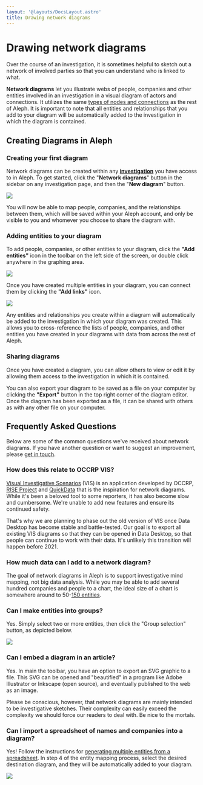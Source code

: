 ```yaml
---
layout: '@layouts/DocsLayout.astro'
title: Drawing network diagrams
---
```


# Drawing network diagrams

<p class="lead">
  Over the course of an investigation, it is sometimes helpful to sketch out a
  network of involved parties so that you can understand who is linked to what.
</p>

**Network diagrams** let you illustrate webs of people, companies and other entities involved in an investigation in a visual diagram of actors and connections. It utilizes the same [types of nodes and connections](/developers/followthemoney/) as the rest of Aleph. It is important to note that all entities and relationships that you add to your diagram will be automatically added to the investigation in which the diagram is contained.

## Creating Diagrams in Aleph

### Creating your first diagram

Network diagrams can be created within any [**investigation**](/guide/building-out-your-investigation/creating-an-investigation) you have access to in Aleph. To get started, click the "**Network diagrams**" button in the sidebar on any investigation page, and then the "**New diagram**" button.

![](</assets/Screen Shot 2021-02-11 at 13.10.19.png>)

You will now be able to map people, companies, and the relationships between them, which will be saved within your Aleph account, and only be visible to you and whomever you choose to share the diagram with.

### Adding entities to your diagram

To add people, companies, or other entities to your diagram, click the **"Add entities"** icon in the toolbar on the left side of the screen, or double click anywhere in the graphing area.

![](</assets/Screen Shot 2020-03-16 at 14.55.13.png>)

Once you have created multiple entities in your diagram, you can connect them by clicking the **"Add links"** icon.

![](</assets/Screen Shot 2020-03-16 at 14.58.28.png>)

Any entities and relationships you create within a diagram will automatically be added to the investigation in which your diagram was created. This allows you to cross-reference the lists of people, companies, and other entities you have created in your diagrams with data from across the rest of Aleph.

### Sharing diagrams

Once you have created a diagram, you can allow others to view or edit it by allowing them access to the investigation in which it is contained.

You can also export your diagram to be saved as a file on your computer by clicking the **"Export"** button in the top right corner of the diagram editor. Once the diagram has been exported as a file, it can be shared with others as with any other file on your computer.

## Frequently Asked Questions

Below are some of the common questions we've received about network diagrams. If you have another question or want to suggest an improvement, please [get in touch](/get-in-touch).

### How does this relate to OCCRP VIS?

[Visual Investigative Scenarios](https://vis.occrp.org/) (VIS) is an application developed by OCCRP, [RISE Project](https://www.riseproject.ro/) and [QuickData](http://www.quickdata.ro/) that is the inspiration for network diagrams. While it's been a beloved tool to some reporters, it has also become slow and cumbersome. We're unable to add new features and ensure its continued safety.

That's why we are planning to phase out the old version of VIS once Data Desktop has become stable and battle-tested. Our goal is to export all existing VIS diagrams so that they can be opened in Data Desktop, so that people can continue to work with their data. It's unlikely this transition will happen before 2021.

### How much data can I add to a network diagram?

The goal of network diagrams in Aleph is to support investigative mind mapping, not big data analysis. While you may be able to add several hundred companies and people to a chart, the ideal size of a chart is somewhere around to 50-[150 entities](https://en.wikipedia.org/wiki/Dunbar's_number).

### Can I make entities into groups?

Yes. Simply select two or more entities, then click the "Group selection" button, as depicted below.

![](</assets/Screen Shot 2020-03-17 at 09.33.12.png>)

### Can I embed a diagram in an article?

Yes. In main the toolbar, you have an option to export an SVG graphic to a file. This SVG can be opened and "beautified" in a program like Adobe Illustrator or Inkscape (open source), and eventually published to the web as an image.

Please be conscious, however, that network diagrams are mainly intended to be investigative sketches. Their complexity can easily exceed the complexity we should force our readers to deal with. Be nice to the mortals.

### Can I import a spreadsheet of names and companies into a diagram?

Yes! Follow the instructions for [generating multiple entities from a spreadsheet](/guide/building-out-your-investigation/generating-multiple-entities-from-a-list). In step 4 of the entity mapping process, select the desired destination diagram, and they will be automatically added to your diagram.

![](</assets/Screen Shot 2021-02-11 at 13.16.17 (1) (2).png>)
